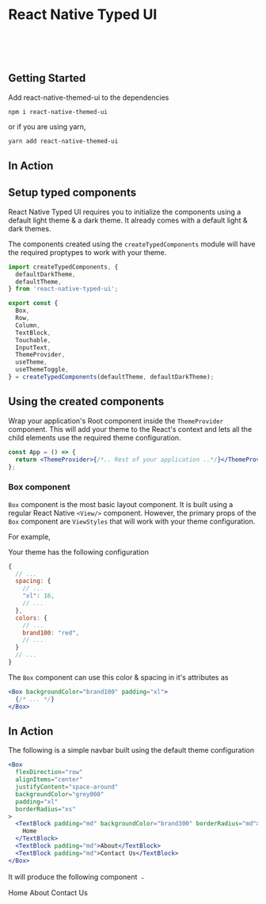 
<Meta title="Basics/Getting Started" decorators={[ThemeDecorator]} />

# React Native Typed UI

<br />
<br />
<br />

## Getting Started

Add react-native-themed-ui to the dependencies

```
npm i react-native-themed-ui
```

or if you are using yarn,

```sh
yarn add react-native-themed-ui
```

## In Action

<ThemeProvider>
  <LoginThemeProvider>
    <PhoneExample />
  </LoginThemeProvider>
</ThemeProvider>

## Setup typed components

React Native Typed UI requires you to initialize the components using a default light theme & a dark theme. It already comes with a default light & dark themes.

The components created using the `createTypedComponents` module will have the required proptypes to work with your theme.

```jsx
import createTypedComponents, {
  defaultDarkTheme,
  defaultTheme,
} from 'react-native-typed-ui';

export const {
  Box,
  Row,
  Column,
  TextBlock,
  Touchable,
  InputText,
  ThemeProvider,
  useTheme,
  useThemeToggle,
} = createTypedComponents(defaultTheme, defaultDarkTheme);
```

## Using the created components

Wrap your application's Root component inside the `ThemeProvider` component. This will add your theme to the React's context and lets all the child elements use the required theme configuration.

```jsx
const App = () => {
  return <ThemeProvider>{/*.. Rest of your application ..*/}</ThemeProvider>;
};
```

### Box component

`Box` component is the most basic layout component. It is built using a regular React Native `<View/>` component. However, the primary props of the `Box` component are `ViewStyles` that will work with your theme configuration.

For example,

Your theme has the following configuration

```js
{
  // ...
  spacing: {
    // ...
    "xl": 16,
    // ...
  },
  colors: {
    // ...
    brand100: "red",
    // ...
  }
  // ...
}
```

The `Box` component can use this color & spacing in it's attributes as

```jsx
<Box backgroundColor="brand100" padding="xl">
  {/* ... */}
</Box>
```

## In Action

The following is a simple navbar built using the default theme configuration

```jsx
<Box
  flexDirection="row"
  alignItems="center"
  justifyContent="space-around"
  backgroundColor="grey000"
  padding="xl"
  borderRadius="xs"
>
  <TextBlock padding="md" backgroundColor="brand300" borderRadius="md">
    Home
  </TextBlock>
  <TextBlock padding="md">About</TextBlock>
  <TextBlock padding="md">Contact Us</TextBlock>
</Box>
```

It will produce the following component ﹣

<ThemeProvider>
  <Box
    flexDirection="row"
    alignItems="center"
    justifyContent="space-around"
    backgroundColor="grey000"
    padding="xl"
    borderRadius="xs"
  >
    <TextBlock padding="md" backgroundColor="brand300" borderRadius="md">
      Home
    </TextBlock>
    <TextBlock padding="md">About</TextBlock>
    <TextBlock padding="md">Contact Us</TextBlock>
  </Box>
</ThemeProvider>
